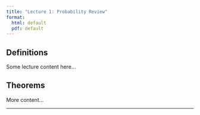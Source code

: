 ```yaml
---
title: "Lecture 1: Probability Review"
format:
  html: default
  pdf: default
---
```


## Definitions

Some lecture content here...

## Theorems

More content...

---

